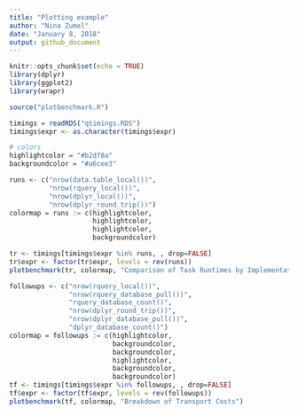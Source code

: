 ```yaml
---
title: "Plotting example"
author: "Nina Zumel"
date: "January 8, 2018"
output: github_document
---
```


```r
knitr::opts_chunk$set(echo = TRUE)
library(dplyr)
library(ggplot2)
library(wrapr)

source("plotbenchmark.R")

```

```r

timings = readRDS("qtimings.RDS")
timings$expr <- as.character(timings$expr)

# colors
highlightcolor = "#b2df8a"
backgroundcolor = "#a6cee3"

runs <- c("nrow(data.table_local())", 
          "nrow(rquery_local())",
          "nrow(dplyr_local())",
          "nrow(dplyr_round_trip())")
colormap = runs := c(highlightcolor,
                     highlightcolor,
                     highlightcolor,
                     backgroundcolor)

tr <- timings[timings$expr %in% runs, , drop=FALSE]
tr$expr <- factor(tr$expr, levels = rev(runs))
plotbenchmark(tr, colormap, "Comparison of Task Runtimes by Implementation")

followups <- c("nrow(rquery_local())",
               "nrow(rquery_database_pull())", 
               "rquery_database_count()", 
               "nrow(dplyr_round_trip())",
               "nrow(dplyr_database_pull())",
               "dplyr_database_count()")     
colormap = followups := c(highlightcolor,
                          backgroundcolor,
                          backgroundcolor,
                          highlightcolor,
                          backgroundcolor,
                          backgroundcolor)
tf <- timings[timings$expr %in% followups, , drop=FALSE]
tf$expr <- factor(tf$expr, levels = rev(followups))
plotbenchmark(tf, colormap, "Breakdown of Transport Costs")

```

